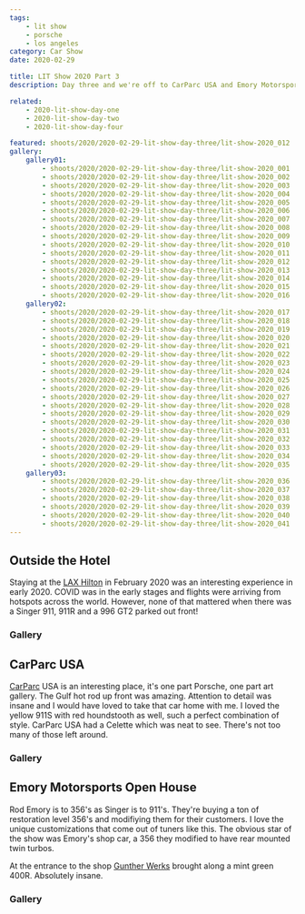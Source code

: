 ```yaml
---
tags:
    - lit show
    - porsche
    - los angeles
category: Car Show
date: 2020-02-29

title: LIT Show 2020 Part 3
description: Day three and we're off to CarParc USA and Emory Motorsports. I got to shoot a Singer 911 as well!

related:
    - 2020-lit-show-day-one
    - 2020-lit-show-day-two
    - 2020-lit-show-day-four

featured: shoots/2020/2020-02-29-lit-show-day-three/lit-show-2020_012
gallery:
    gallery01:
        - shoots/2020/2020-02-29-lit-show-day-three/lit-show-2020_001
        - shoots/2020/2020-02-29-lit-show-day-three/lit-show-2020_002
        - shoots/2020/2020-02-29-lit-show-day-three/lit-show-2020_003
        - shoots/2020/2020-02-29-lit-show-day-three/lit-show-2020_004
        - shoots/2020/2020-02-29-lit-show-day-three/lit-show-2020_005
        - shoots/2020/2020-02-29-lit-show-day-three/lit-show-2020_006
        - shoots/2020/2020-02-29-lit-show-day-three/lit-show-2020_007
        - shoots/2020/2020-02-29-lit-show-day-three/lit-show-2020_008
        - shoots/2020/2020-02-29-lit-show-day-three/lit-show-2020_009
        - shoots/2020/2020-02-29-lit-show-day-three/lit-show-2020_010
        - shoots/2020/2020-02-29-lit-show-day-three/lit-show-2020_011
        - shoots/2020/2020-02-29-lit-show-day-three/lit-show-2020_012
        - shoots/2020/2020-02-29-lit-show-day-three/lit-show-2020_013
        - shoots/2020/2020-02-29-lit-show-day-three/lit-show-2020_014
        - shoots/2020/2020-02-29-lit-show-day-three/lit-show-2020_015
        - shoots/2020/2020-02-29-lit-show-day-three/lit-show-2020_016
    gallery02:
        - shoots/2020/2020-02-29-lit-show-day-three/lit-show-2020_017
        - shoots/2020/2020-02-29-lit-show-day-three/lit-show-2020_018
        - shoots/2020/2020-02-29-lit-show-day-three/lit-show-2020_019
        - shoots/2020/2020-02-29-lit-show-day-three/lit-show-2020_020
        - shoots/2020/2020-02-29-lit-show-day-three/lit-show-2020_021
        - shoots/2020/2020-02-29-lit-show-day-three/lit-show-2020_022
        - shoots/2020/2020-02-29-lit-show-day-three/lit-show-2020_023
        - shoots/2020/2020-02-29-lit-show-day-three/lit-show-2020_024
        - shoots/2020/2020-02-29-lit-show-day-three/lit-show-2020_025
        - shoots/2020/2020-02-29-lit-show-day-three/lit-show-2020_026
        - shoots/2020/2020-02-29-lit-show-day-three/lit-show-2020_027
        - shoots/2020/2020-02-29-lit-show-day-three/lit-show-2020_028
        - shoots/2020/2020-02-29-lit-show-day-three/lit-show-2020_029
        - shoots/2020/2020-02-29-lit-show-day-three/lit-show-2020_030
        - shoots/2020/2020-02-29-lit-show-day-three/lit-show-2020_031
        - shoots/2020/2020-02-29-lit-show-day-three/lit-show-2020_032
        - shoots/2020/2020-02-29-lit-show-day-three/lit-show-2020_033
        - shoots/2020/2020-02-29-lit-show-day-three/lit-show-2020_034
        - shoots/2020/2020-02-29-lit-show-day-three/lit-show-2020_035
    gallery03:
        - shoots/2020/2020-02-29-lit-show-day-three/lit-show-2020_036
        - shoots/2020/2020-02-29-lit-show-day-three/lit-show-2020_037
        - shoots/2020/2020-02-29-lit-show-day-three/lit-show-2020_038
        - shoots/2020/2020-02-29-lit-show-day-three/lit-show-2020_039
        - shoots/2020/2020-02-29-lit-show-day-three/lit-show-2020_040
        - shoots/2020/2020-02-29-lit-show-day-three/lit-show-2020_041
---
```



## Outside the Hotel

Staying at the [LAX Hilton](https://www.hilton.com/en/hotels/laxahhh-hilton-los-angeles-airport/) in February 2020 was an interesting experience in early 2020. COVID was in the early stages and flights were arriving from hotspots across the world. However, none of that mattered when there was a Singer 911, 911R and a 996
GT2 parked out front!

### Gallery

<Gallery images={frontmatter.gallery.gallery01} />

## CarParc USA

[CarParc](https://carparcusa.com/) USA is an interesting place, it's one part Porsche, one part art gallery. The Gulf hot rod up front was amazing. Attention to detail was insane and I would have loved to take that car home with me. I loved the yellow 911S with red houndstooth as well, such a perfect combination of style. CarParc USA had a Celette which was neat to see. There's not too many of those left around.

### Gallery

<Gallery images={frontmatter.gallery.gallery02} />

## Emory Motorsports Open House

Rod Emory is to 356's as Singer is to 911's. They're buying a ton of restoration level 356's and modifiying them for their customers. I love the unique customizations that come out of tuners like this. The obvious star of the show was Emory's shop car, a 356 they modified to have rear mounted twin turbos.

At the entrance to the shop [Gunther Werks](https://www.guntherwerks.com/) brought along a mint green 400R. Absolutely insane.

### Gallery

<Gallery images={frontmatter.gallery.gallery03} />
